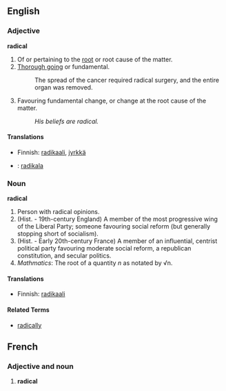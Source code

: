 ==English==

===Adjective===
'''radical'''
#Of or pertaining to the [[root]] or root cause of the matter.
#[[Thorough going]] or fundamental.
#:The spread of the cancer required radical surgery, and the entire organ was removed.
#Favouring fundamental change, or change at the root cause of the matter.
#:''His beliefs are radical.''

====Translations====
*Finnish: [[radikaali]], [[jyrkkä]]
* {{io}} : [[radikala]]

===Noun===
'''radical'''
#Person with radical opinions.
#(Hist. - 19th-century England) A member of the most progressive wing of the Liberal Party; someone favouring social reform (but generally stopping short of socialism).
#(Hist. - Early 20th-century France) A member of an influential, centrist political party favouring moderate social reform, a republican constitution, and secular politics.
#<i>Mathmatics</i>: The root of a quantity <i>n</i> as notated by &radic;n.
<!-- chemical definition, free radical ?! -->

====Translations====
*Finnish: [[radikaali]]

====Related Terms====
*[[radically]]


==French==
===Adjective and noun===
# '''radical'''